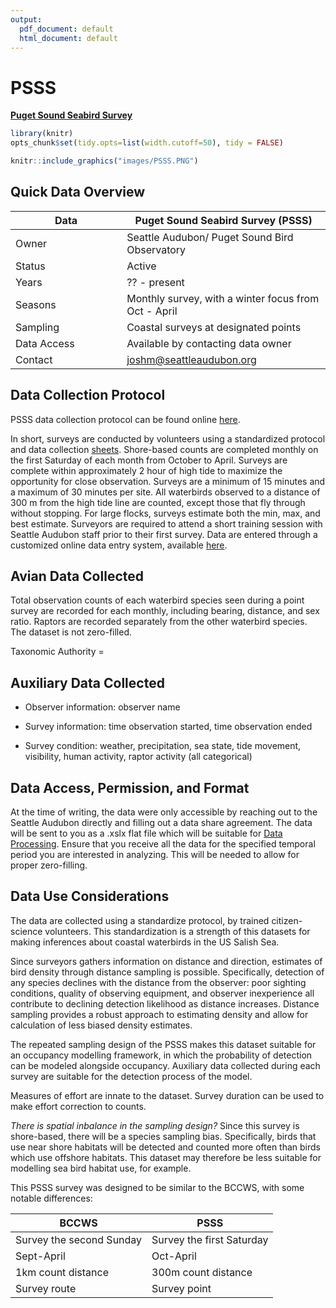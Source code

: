 ```yaml
---
output:
  pdf_document: default
  html_document: default
---
```


# PSSS {#PSSS5}

**[Puget Sound Seabird Survey]((https://seattleaudubon.org/wp-content/uploads/2021/01/PSSS_Protocol_2014-15.pdf).)**

```r

library(knitr)
opts_chunk$set(tidy.opts=list(width.cutoff=50), tidy = FALSE)

```

```r
knitr::include_graphics("images/PSSS.PNG")
```

## Quick Data Overview {#PSSS5.1}

| Data        | Puget Sound Seabird Survey (PSSS)                                    |
|-------------------------|----------------------------------------------|
| Owner       | Seattle Audubon/ Puget Sound Bird Observatory                        |
| Status      | Active                                                               |
| Years       | ?? - present                                                         |
| Seasons     | Monthly survey, with a winter focus from Oct - April                 |
| Sampling    | Coastal surveys at designated points                                 |
| Data Access | Available by contacting data owner                                   |
| Contact     | [joshm\@seattleaudubon.org](mailto:joshm@seattleaudubon.org){.email} |

## Data Collection Protocol {#PSSS5.2}

PSSS data collection protocol can be found online [here](https://seattleaudubon.org/wp-content/uploads/2021/01/PSSS_Protocol_2014-15.pdf).

In short, surveys are conducted by volunteers using a standardized protocol and data collection [sheets](https://seattleaudubon.org/wp-content/uploads/2021/09/PSSS-Datasheet.pdf). Shore-based counts are completed monthly on the first Saturday of each month from October to April. Surveys are complete within approximately 2 hour of high tide to maximize the opportunity for close observation. Surveys are a minimum of 15 minutes and a maximum of 30 minutes per site. All waterbirds observed to a distance of 300 m from the high tide line are counted, except those that fly through without stopping. For large flocks, surveys estimate both the min, max, and best estimate. Surveyors are required to attend a short training session with Seattle Audubon staff prior to their first survey. Data are entered through a customized online data entry system, available [here](http://seabirdsurvey.org/seabirdsurvey/).

## Avian Data Collected {#PSSS5.3}

Total observation counts of each waterbird species seen during a point survey are recorded for each monthly, including bearing, distance, and sex ratio. Raptors are recorded separately from the other waterbird species. The dataset is not zero-filled.

Taxonomic Authority =

## Auxiliary Data Collected {#PSSS5.4}

-   Observer information: observer name

-   Survey information: time observation started, time observation ended

-   Survey condition: weather, precipitation, sea state, tide movement, visibility, human activity, raptor activity (all categorical)

## Data Access, Permission, and Format {#PSSS5.5}

At the time of writing, the data were only accessible by reaching out to the Seattle Audubon directly and filling out a data share agreement. The data will be sent to you as a .xslx flat file which will be suitable for [Data Processing](#Data9). Ensure that you receive all the data for the specified temporal period you are interested in analyzing. This will be needed to allow for proper zero-filling.  

## Data Use Considerations {#PSSS5.6}

The data are collected using a standardize protocol, by trained citizen-science volunteers. This standardization is a strength of this datasets for making inferences about coastal waterbirds in the US Salish Sea.

Since surveyors gathers information on distance and direction, estimates of bird density through distance sampling is possible. Specifically, detection of any species declines with the distance from the observer: poor sighting conditions, quality of observing equipment, and observer inexperience all contribute to declining detection likelihood as distance increases. Distance sampling provides a robust approach to estimating density and allow for calculation of less biased density estimates.

The repeated sampling design of the PSSS makes this dataset suitable for an occupancy modelling framework, in which the probability of detection can be modeled alongside occupancy. Auxiliary data collected during each survey are suitable for the detection process of the model.

Measures of effort are innate to the dataset. Survey duration can be used to make effort correction to counts.

*There is spatial inbalance in the sampling design?* Since this survey is shore-based, there will be a species sampling bias. Specifically, birds that use near shore habitats will be detected and counted more often than birds which use offshore habitats. This dataset may therefore be less suitable for modelling sea bird habitat use, for example.

This PSSS survey was designed to be similar to the BCCWS, with some notable differences:

| BCCWS                     | PSSS                      |
|---------------------------|---------------------------|
| Survey the second Sunday  | Survey the first Saturday |
| Sept-April                | Oct-April                 |
| 1km count distance        | 300m count distance       |
| Survey route              | Survey point              |
